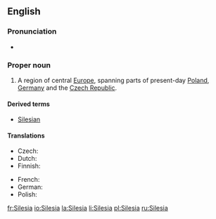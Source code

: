==English==

===Pronunciation===
* {{IPA|/saɪˈliːʃə/}}

===Proper noun===
{{wikipedia}}
{{en-proper noun}}

# A region of central [[Europe]], spanning parts of present-day [[Poland]], [[Germany]] and the [[Czech Republic]].

====Derived terms====
*[[Silesian]]

====Translations====
{{trans-top|region}}
* Czech: {{t-|cs|Slezsko|n}}
* Dutch: {{t-|nl|Silezië}}
* Finnish: {{t-|fi|Sleesia}}
{{trans-mid}}
* French: {{t+|fr|Silésie|f}}
* German: {{t+|de|Schlesien}}
* Polish: {{t+|pl|Śląsk|m}}
{{trans-bottom}}

[[fr:Silesia]]
[[io:Silesia]]
[[la:Silesia]]
[[li:Silesia]]
[[pl:Silesia]]
[[ru:Silesia]]